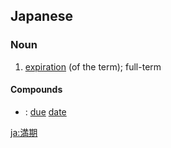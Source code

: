 ==Japanese==
{{ja-kanjitab|満|期}}

===Noun===
{{ja-noun|まんき}}

# [[expiration]] (of the term); full-term

====Compounds====
* {{ja-r|満期日|まんきび}}: [[due]] [[date]]

[[ja:満期]]